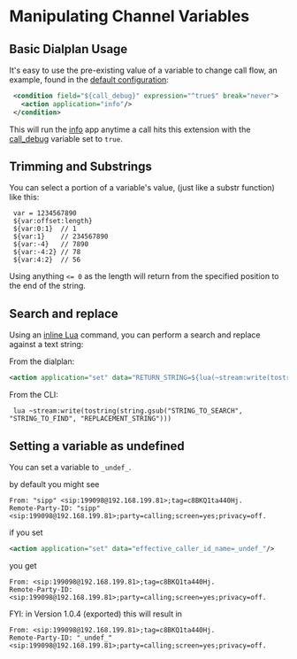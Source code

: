 
# Manipulating Channel Variables 

 

## Basic Dialplan Usage

It's easy to use the pre-existing value of a variable to change call flow, an example, found in the [default configuration](../Configuration/Default-Configuration_6587388.mdx#mod_vp8):

```xml
 <condition field="${call_debug}" expression="^true$" break="never">
   <action application="info"/>
 </condition>
```

This will run the [info](../Modules/mod-dptools/6587023.mdx#about) app anytime a call hits this extension with the [call\_debug](./Variables-Master-List_16352570.mdx#memory_debug) variable set to `true`.

## Trimming and Substrings

You can select a portion of a variable's value, (just like a substr function) like this:

```text
 var = 1234567890
 ${var:offset:length} 
 ${var:0:1}  // 1
 ${var:1}    // 234567890
 ${var:-4}   // 7890
 ${var:-4:2} // 78
 ${var:4:2}  // 56
```

Using anything `<= 0` as the length will return from the specified position to the end of the string.

## Search and replace

Using an [inline Lua](../Modules/mod_lua_1048944.mdx#cli-usage-lua-and-luarun) command, you can perform a search and replace against a text string:

From the dialplan:

```xml
<action application="set" data="RETURN_STRING=${lua(~stream:write(tostring(string.gsub('STRING_TO_SEARCH', 'STRING_TO_FIND', 'REPLACEMENT_STRING'))))}"/>
```

From the CLI:

```text
 lua ~stream:write(tostring(string.gsub("STRING_TO_SEARCH", "STRING_TO_FIND", "REPLACEMENT_STRING")))
```

## Setting a variable as undefined

You can set a variable to `_undef_`.

by default you might see

```text
From: "sipp" <sip:199098@192.168.199.81>;tag=c8BKQ1ta440Hj.
Remote-Party-ID: "sipp" <sip:199098@192.168.199.81>;party=calling;screen=yes;privacy=off.
```

if you set

```xml
<action application="set" data="effective_caller_id_name=_undef_"/>
```

you get

```text
From: <sip:199098@192.168.199.81>;tag=c8BKQ1ta440Hj.
Remote-Party-ID: <sip:199098@192.168.199.81>;party=calling;screen=yes;privacy=off.
```

FYI: in Version 1.0.4 (exported) this will result in

```text
From: <sip:199098@192.168.199.81>;tag=c8BKQ1ta440Hj.
Remote-Party-ID: "_undef_" <sip:199098@192.168.199.81>;party=calling;screen=yes;privacy=off.
```



